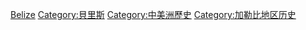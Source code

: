 [[Category:北美洲各国历史|Belize]]
[[Category:貝里斯|Category:貝里斯]]
[[Category:中美洲歷史|Category:中美洲歷史]]
[[Category:加勒比地区历史|Category:加勒比地区历史]]